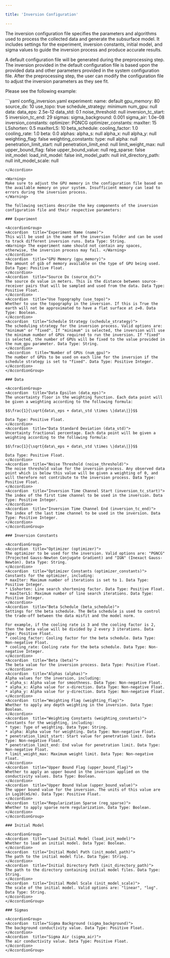```yaml
---

title: 'Inversion Configuration'

---
```


The inversion configuration file specifies the parameters and algorithms used to process the collected data and generate the subsurface model. It includes settings for the experiment, inversion constants, initial model, and sigma values to guide the inversion process and produce accurate results.

<Tip>
A default configuration file will be generated during the preprocessing step. The inversion provided in the default configuration file is based upon the provided data and other parameters provided in the system configuration file. 
After the preprocessing step, the user can modify the configuration file to adjust the inversion parameters as they see fit.
</Tip>

Please see the following example: 

<Accordion title="Example Inversion Configuration File:">
  ```yaml config_inversion.yaml
  experiment:
    name: default
    gpu_memory: 80
    source_dx: 10
    use_topo: true    
    schedule_strategy: minimum
    num_gpu: null
  data:
    data_eps: 2.5e-12
    data_std: 0.1
    noise_threshold: null
    inversion_tc_start: 5
    inversion_tc_end: 29
  sigmas:
    sigma_background: 0.001
    sigma_air: 1.0e-08
  inversion_constants:
    optimizer: PGNCG
    optimizer_constants:
      maxIter: 15
      LSshorten: 0.5
      maxIterLS: 10
    beta_schedule:
      cooling_factor: 1.0
      cooling_rate: 1.0
    beta: 0.0
    alphas:
      alpha_s: null
      alpha_x: null
      alpha_y: null
    weighting_flag: false
    weighting_constants:
      type: null
      alpha: null
      penetration_limit_start: null
      penetration_limit_end: null
      limit_weight_max: null
    upper_bound_flag: false
    upper_bound_value: null
    reg_sparse: false
  init_model:
    load_init_model: false
    init_model_path: null
    init_directory_path: null
    init_model_scale: null

  ```
</Accordion>

<Warning>
Make sure to adjust the GPU memory in the configuration file based on the available memory on your system. Insufficient memory can lead to errors during the inversion process.
</Warning>

The following sections describe the key components of the inversion configuration file and their respective parameters:

### Experiment

<AccordionGroup>
  <Accordion  title="Experiment Name (name)">
  This will be used in the name of the inversion folder and can be used to track different inversion runs. Data Type: String.
  <Warning> The experiment name should not contain any spaces, otherwise, the inversion process may fail. </Warning>
  </Accordion>
  <Accordion  title="GPU Memory (gpu_memory)">
  The amount of gib of memory available on the type of GPU being used. Data Type: Positive Float.
  </Accordion>
  <Accordion  title="Source Dx (source_dx)">
  The source dx value in meters. This is the distance between source-receiver pairs that will be sampled and used from the data. Data Type: Positive Float.
  </Accordion>  
  <Accordion  title="Use Topography (use_topo)">
  Whether to use the topography in the inversion. If this is True the earth will not be approximated to have a flat surface at z=0. Data Type: Boolean.
  </Accordion>  
  <Accordion  title="Schedule Strategy (schedule_strategy)">
  The scheduling strategy for the inversion process. Valid options are: "minimum" or "fixed". If "minimum" is selected, the inversion will use the minimum number of GPUs required to run the inversion. If "fixed" is selected, the number of GPUs will be fixed to the value provided in the num_gpu parameter. Data Type: String.
  </Accordion> 
   <Accordion  title="Number of GPUs (num_gpu)">
  The number of GPUs to be used on each line for the inversion if the schedule strategy is set to "fixed". Data Type: Positive Integer.
  </Accordion>  
</AccordionGroup>

### Data

<AccordionGroup>
  <Accordion  title="Data Epsilon (data_eps)">
  The uncertainty floor in the weighting function. Each data point will be given a weighting according to the following formula: 

  $$\frac{1}{\sqrt{data\_eps + data\_std \times \|data\|}}$$
  
  Data Type: Positive Float.
  </Accordion>
  <Accordion  title="Data Standard Deviation (data_std)">
  Uncertainty fractional percentage. Each data point will be given a weighting according to the following formula: 

  $$\frac{1}{\sqrt{data\_eps + data\_std \times \|data\|}}$$
  
  Data Type: Positive Float.
  </Accordion> 
  <Accordion  title="Noise Threshold (noise_threshold)">
  The noise threshold value for the inversion process. Any observed data point which is below this value will be given a weighting of 0, and will therefore not contribute to the inversion process. Data Type: Positive Float.
  </Accordion>  
  <Accordion  title="Inversion Time Channel Start (inversion_tc_start)">
  The index of the first time channel to be used in the inversion. Data Type: Positive Integer.
  </Accordion>
  <Accordion  title="Inversion Time Channel End (inversion_tc_end)">
  The index of the last time channel to be used in the inversion. Data Type: Positive Integer.
  </Accordion>
</AccordionGroup>

### Inversion Constants

<AccordionGroup>
  <Accordion  title="Optimizer (optimizer)">
  The optimizer to be used for the inversion. Valid options are: "PGNCG" (Projected Gauss-Newton Conjugate Gradient) and "IGN" (Inexact Gauss-Newton). Data Type: String.
  </Accordion>
  <Accordion  title="Optimizer Constants (optimizer_constants)">
  Constants for the optimizer, including:
  * maxIter: Maximum number of iterations is set to 1. Data Type: Positive Integer.
  * LSshorten: Line search shortening factor. Data Type: Positive Float.
  * maxIterLS: Maximum number of line search iterations. Data Type: Positive Integer.
  </Accordion>
  <Accordion  title="Beta Schedule (beta_schedule)">
  Settings for the beta schedule. The Beta schedule is used to control the trade-off between the data misfit and the model norm.
  
  For example, if the cooling rate is 3 and the cooling factor is 2, then the beta value will be divided by 2 every 3 iterations. Data Type: Positive Float.
  * cooling_factor: Cooling factor for the beta schedule. Data Type: Non-negative Float.
  * cooling_rate: Cooling rate for the beta schedule. Data Type: Non-negative Integer.
  </Accordion>
  <Accordion  title="Beta (beta)">
  The beta value for the inversion process. Data Type: Positive Float.
  </Accordion>
  <Accordion  title="Alphas (alphas)">
  Alpha values for the inversion, including:
  * alpha_s: Alpha value for smoothness. Data Type: Non-negative Float.
  * alpha_x: Alpha value for x-direction. Data Type: Non-negative Float.
  * alpha_y: Alpha value for y-direction. Data Type: Non-negative Float.
  </Accordion>
  <Accordion  title="Weighting Flag (weighting_flag)">
  Whether to apply any depth weighting in the inversion. Data Type: Boolean.
  </Accordion>
  <Accordion  title="Weighting Constants (weighting_constants)">
  Constants for the weighting, including:
  * type: Type of weighting. Data Type: String.
  * alpha: Alpha value for weighting. Data Type: Non-negative Float.
  * penetration_limit_start: Start value for penetration limit. Data Type: Non-negative Float.
  * penetration_limit_end: End value for penetration limit. Data Type: Non-negative Float.
  * limit_weight_max: Maximum weight limit. Data Type: Non-negative Float.
  </Accordion>
  <Accordion  title="Upper Bound Flag (upper_bound_flag)">
  Whether to apply an upper bound in the inversion applied on the conductivity values. Data Type: Boolean.
  </Accordion>
  <Accordion  title="Upper Bound Value (upper_bound_value)">
  The upper bound value for the inversion. The units of this value are in Log10(mS/m). Data Type: Positive Float.
  </Accordion>
  <Accordion  title="Regularization Sparse (reg_sparse)">
  Whether to apply sparse norm regularization. Data Type: Boolean.
  </Accordion>
</AccordionGroup>

### Initial Model

<AccordionGroup>
  <Accordion  title="Load Initial Model (load_init_model)">
  Whether to load an initial model. Data Type: Boolean.
  </Accordion>
  <Accordion  title="Initial Model Path (init_model_path)">
  The path to the initial model file. Data Type: String.
  </Accordion>
  <Accordion  title="Initial Directory Path (init_directory_path)">
  The path to the directory containing initial model files. Data Type: String.
  </Accordion>
  <Accordion  title="Initial Model Scale (init_model_scale)">
  The scale of the initial model. Valid options are: "linear", "log". Data Type: String.
  </Accordion>
</AccordionGroup>

### Sigmas

<AccordionGroup>
  <Accordion  title="Sigma Background (sigma_background)">
  The background conductivity value. Data Type: Positive Float.
  </Accordion>
  <Accordion  title="Sigma Air (sigma_air)">
  The air conductivity value. Data Type: Positive Float.
  </Accordion>
</AccordionGroup>
